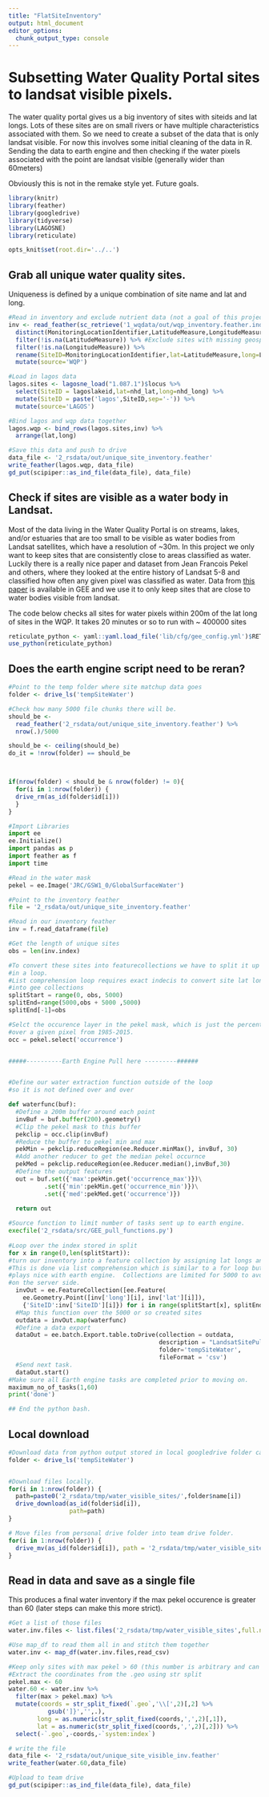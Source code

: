 ```yaml
---
title: "FlatSiteInventory"
output: html_document
editor_options: 
  chunk_output_type: console
---
```


# Subsetting Water Quality Portal sites to landsat visible pixels.

The water quality portal gives us a big inventory of sites with siteids and lat longs. Lots of these sites are on small rivers or have multiple characteristics associated with them. So we need to create a subset of the data that is only landsat visible. For now this involves some initial cleaning of the data in R. Sending the data to earth engine and then checking if the water pixels associated with the point are landsat visible (generally wider than 60meters)

Obviously this is not in the remake style yet. Future goals. 


```r
library(knitr)
library(feather)
library(googledrive)
library(tidyverse)
library(LAGOSNE)
library(reticulate)

opts_knit$set(root.dir='../..')


```

## Grab all unique water quality sites. 

Uniqueness is defined by a unique combination of site name and lat and long.

```r

#Read in inventory and exclude nutrient data (not a goal of this project just yet)
inv <- read_feather(sc_retrieve('1_wqdata/out/wqp_inventory.feather.ind')) %>%
  distinct(MonitoringLocationIdentifier,LatitudeMeasure,LongitudeMeasure) %>% #Keep only unique site lat and long. 
  filter(!is.na(LatitudeMeasure)) %>% #Exclude sites with missing geospatial data
  filter(!is.na(LongitudeMeasure)) %>%
  rename(SiteID=MonitoringLocationIdentifier,lat=LatitudeMeasure,long=LongitudeMeasure) %>%
  mutate(source='WQP')

#Load in lagos data
lagos.sites <- lagosne_load("1.087.1")$locus %>%
  select(SiteID = lagoslakeid,lat=nhd_lat,long=nhd_long) %>%
  mutate(SiteID = paste('lagos',SiteID,sep='-')) %>%
  mutate(source='LAGOS')

#Bind lagos and wqp data together
lagos.wqp <- bind_rows(lagos.sites,inv) %>%
  arrange(lat,long)

#Save this data and push to drive
data_file <- '2_rsdata/out/unique_site_inventory.feather'
write_feather(lagos.wqp, data_file)
gd_put(scipiper::as_ind_file(data_file), data_file)
```


## Check if sites are visible as a water body in Landsat. 

Most of the data living in the Water Quality Portal is on streams, lakes, and/or estuaries that are too small to be visible as water bodies from Landsat satellites, which have a resolution of ~30m. In this project we only want to keep sites that are consistently close to areas classified as water. Luckily there is a really nice paper and dataset from Jean Francois Pekel and others, where they looked at the entire history of Landsat 5-8 and classified how often any given pixel was classified as water. Data from [this paper](https://www.nature.com/articles/nature20584) is available in GEE and we use it to only keep sites that are close to water bodies visible from landsat. 

The code below checks all sites for water pixels within 200m of the lat long of sites in the WQP. It takes 20 minutes or so to run with ~ 400000 sites

```r
reticulate_python <- yaml::yaml.load_file('lib/cfg/gee_config.yml')$RETICULATE_PYTHON
use_python(reticulate_python)
```


## Does the earth engine script need to be reran?
```r
#Point to the temp folder where site matchup data goes
folder <- drive_ls('tempSiteWater')

#Check how many 5000 file chunks there will be. 
should_be <-
  read_feather('2_rsdata/out/unique_site_inventory.feather') %>% 
  nrow(.)/5000  

should_be <- ceiling(should_be)
do_it = !nrow(folder) == should_be



if(nrow(folder) < should_be & nrow(folder) != 0){
  for(i in 1:nrow(folder)) {
  drive_rm(as_id(folder$id[i]))
  }
}


```

```python


#Import Libraries
import ee
ee.Initialize()
import pandas as p
import feather as f
import time

#Read in the water mask
pekel = ee.Image('JRC/GSW1_0/GlobalSurfaceWater')

#Point to the inventory feather
file = '2_rsdata/out/unique_site_inventory.feather'

#Read in our inventory feather
inv = f.read_dataframe(file)

#Get the length of unique sites
obs = len(inv.index) 

#To convert these sites into featurecollections we have to split it up 
#in a loop. 
#List comprehension loop requires exact indecis to convert site lat long
#into gee collections
splitStart = range(0, obs, 5000)
splitEnd=range(5000,obs + 5000 ,5000)
splitEnd[-1]=obs

#Selct the occurence layer in the pekel mask, which is just the percentage of water occurence
#over a given pixel from 1985-2015. 
occ = pekel.select('occurrence')


#####----------Earth Engine Pull here ---------######


#Define our water extraction function outside of the loop 
#so it is not defined over and over

def waterfunc(buf):
  #Define a 200m buffer around each point
  invBuf = buf.buffer(200).geometry()
  #Clip the pekel mask to this buffer
  pekclip = occ.clip(invBuf)
  #Reduce the buffer to pekel min and max
  pekMin = pekclip.reduceRegion(ee.Reducer.minMax(), invBuf, 30)
  #Add another reducer to get the median pekel occurnce
  pekMed = pekclip.reduceRegion(ee.Reducer.median(),invBuf,30)
  #Define the output features
  out = buf.set({'max':pekMin.get('occurrence_max')})\
          .set({'min':pekMin.get('occurrence_min')})\
          .set({'med':pekMed.get('occurrence')})
          
  return out

#Source function to limit number of tasks sent up to earth engine.
execfile('2_rsdata/src/GEE_pull_functions.py')
      
#Loop over the index stored in split
for x in range(0,len(splitStart)):
#turn our inventory into a feature collection by assigning lat longs and a site id.
#This is done via list comprehension which is similar to a for loop but faster and
#plays nice with earth engine.  Collections are limited for 5000 to avoid time outs
#on the server side.
  invOut = ee.FeatureCollection([ee.Feature(
    ee.Geometry.Point([inv['long'][i], inv['lat'][i]]),
    {'SiteID':inv['SiteID'][i]}) for i in range(splitStart[x], splitEnd[x])]) 
  #Map this function over the 5000 or so created sites
  outdata = invOut.map(waterfunc)
  #Define a data export 
  dataOut = ee.batch.Export.table.toDrive(collection = outdata,
                                          description = "LandsatSitePull" + str(x),
                                          folder='tempSiteWater',
                                          fileFormat = 'csv')
  #Send next task.
  dataOut.start()
#Make sure all Earth engine tasks are completed prior to moving on.  
maximum_no_of_tasks(1,60)
print('done')

## End the python bash.
```



## Local download

```r
#Download data from python output stored in local googledrive folder called tempSiteWater
folder <- drive_ls('tempSiteWater')


#Download files locally.
for(i in 1:nrow(folder)) {
  path=paste0('2_rsdata/tmp/water_visible_sites/',folder$name[i])
  drive_download(as_id(folder$id[i]),
                 path=path)
}

# Move files from personal drive folder into team drive folder. 
for(i in 1:nrow(folder)) {
  drive_mv(as_id(folder$id[i]), path = '2_rsdata/tmp/water_visible_sites/')
}


```

## Read in data and save as a single file

This produces a final water inventory if the max pekel occurence is greater than 60 (later steps can make this more strict).

```r
#Get a list of those files
water.inv.files <- list.files('2_rsdata/tmp/water_visible_sites',full.names = T)

#Use map_df to read them all in and stitch them together
water.inv <- map_df(water.inv.files,read_csv)

#Keep only sites with max pekel > 60 (this number is arbitrary and can be changed)
#Extract the coordinates from the .geo using str split
pekel.max <- 60
water.60 <- water.inv %>%
  filter(max > pekel.max) %>%
  mutate(coords = str_split_fixed(`.geo`,'\\[',2)[,2] %>%
           gsub(']}','',.),
        long = as.numeric(str_split_fixed(coords,',',2)[,1]),
        lat = as.numeric(str_split_fixed(coords,',',2)[,2])) %>%
  select(-`.geo`,-coords,-`system:index`)

# write the file
data_file <- '2_rsdata/out/unique_site_visible_inv.feather'
write_feather(water.60,data_file)

#Upload to team drive
gd_put(scipiper::as_ind_file(data_file), data_file)

```


